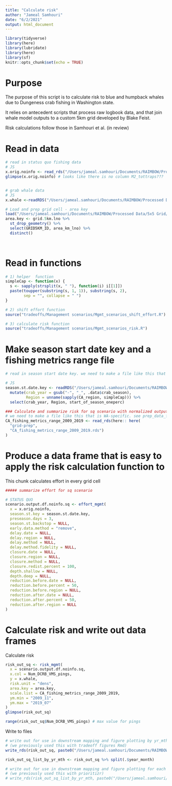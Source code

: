 ```yaml
---
title: "Calculate risk"
author: "Jameal Samhouri"
date: "6/2/2021"
output: html_document
---
```


```r
library(tidyverse)
library(here)
library(lubridate)
library(here)
library(sf)
knitr::opts_chunk$set(echo = TRUE)
```

# Purpose

The purpose of this script is to calculate risk to blue and humpback whales due to Dungeness crab fishing in Washington state. 

It relies on antecedent scripts that process raw logbook data, and that join whale model outputs to a custom 5km grid developed by Blake Feist.

Risk calculations follow those in Samhouri et al. (in review)

# Read in data
```r

# read in status quo fishing data
# JS 
x.orig.noinfo <- read_rds("/Users/jameal.samhouri/Documents/RAIMBOW/Processed Data/Logbook-VMS/WA logbooks - mapping for CP/adj_summtraps.rds")
glimpse(x.orig.noinfo) # looks like there is no column M2_tottraps???


# grab whale data
# JS 
x.whale <-readRDS("/Users/jameal.samhouri/Documents/RAIMBOW/Processed Data/5x5 Grid/Grid5km_whale.rds")

# Load and prep grid cell - area key
load("/Users/jameal.samhouri/Documents/RAIMBOW/Processed Data/5x5 Grid/Grid_5km_landerased.RDATA")
area.key <- grid.5km.lno %>% 
  st_drop_geometry() %>% 
  select(GRID5KM_ID, area_km_lno) %>% 
  distinct()

                          

```

# Read in functions

```r

# 1) helper  function
simpleCap <- function(x) {
  s <- sapply(strsplit(x, " "), function(i) i[[1]])
  paste(toupper(substring(s, 1, 1)), substring(s, 2),
        sep = "", collapse = " ")
}

# 2) shift effort function
source("tradeoffs/Management scenarios/Mgmt_scenarios_shift_effort.R")

# 3) calculate risk function
source("tradeoffs/Management scenarios/Mgmt_scenarios_risk.R")

```

# Make season start date key and a fishing metrics range file

```r

# read in season start date key. we need to make a file like this that is WA-specific. see add_day_of_season.Rmd

# JS 
season.st.date.key <- readRDS("/Users/jameal.samhouri/Documents/RAIMBOW/Processed Data/Samhouri et al. whales risk/Input_Data/season_start_dates/start_dates_by_CA_region.rds") %>% 
  mutate(crab_year = gsub("-", "_", .data$crab_season), 
         Region = unname(sapply(CA_region, simpleCap))) %>% 
  select(crab_year, Region, start_of_season_oneperc)

### Calculate and summarize risk for sq scenario with normalized outputs
# we need to make a file like this that is WA-specific. see prep_data_for_scenario_df_function.R
CA_fishing_metrics_range_2009_2019 <- read_rds(here:: here(
  "grid-prep",
  "CA_fishing_metrics_range_2009_2019.rds")
)

```

# Produce a data frame that is easy to apply the risk calculation function to

This chunk calculates effort in every grid cell 

```r
##### summarize effort for sq scenario

# STATUS QUO
scenario.output.df.noinfo.sq <- effort_mgmt(
  x = x.orig.noinfo,
  season.st.key = season.st.date.key, 
  preseason.days = 3,
  season.st.backstop = NULL, 
  early.data.method = "remove", 
  delay.date = NULL,
  delay.region = NULL,
  delay.method = NULL,
  delay.method.fidelity = NULL,
  closure.date = NULL,
  closure.region = NULL,
  closure.method = NULL,
  closure.redist.percent = 100,
  depth.shallow = NULL, 
  depth.deep = NULL, 
  reduction.before.date = NULL,
  reduction.before.percent = 50,
  reduction.before.region = NULL,
  reduction.after.date = NULL,
  reduction.after.percent = 50,
  reduction.after.region = NULL
)


```

# Calculate risk and write out data frames

Calculate risk
```r

risk_out_sq <- risk_mgmt(
  x = scenario.output.df.noinfo.sq, 
  x.col = Num_DCRB_VMS_pings, 
  y = x.whale,
  risk.unit = "dens", 
  area.key = area.key,
  scale.list = CA_fishing_metrics_range_2009_2019, 
  ym.min = "2009_11", 
  ym.max = "2019_07"
)
glimpse(risk_out_sq)

range(risk_out_sq$Num_DCRB_VMS_pings) # max value for pings

```

Write to files
```r

# write out for use in downstream mapping and figure plotting by yr_mth
# (we previously used this with tradeoff figures Rmd)
write_rds(risk_out_sq, paste0("/Users/jameal.samhouri/Documents/RAIMBOW/Processed Data/Samhouri et al. whales risk/Output_Data/scenario_output_dataframes/status_quo_risk_2009_2019_yr_mth_",today(),".rds"))

risk_out_sq_list_by_yr_mth <- risk_out_sq %>% split(.$year_month)

# write out for use in downstream mapping and figure plotting for each yr_mth separately
# (we previously used this with prioritizr)
# write_rds(risk_out_sq_list_by_yr_mth, paste0("/Users/jameal.samhouri/Documents/RAIMBOW/Processed Data/Samhouri et al. whales risk/Output_Data/scenario_output_dataframes/status_quo_risk_2009_2019_list_by_yr_mth_",today(),".rds"))

```